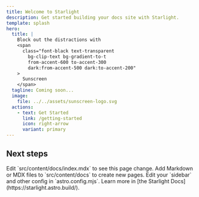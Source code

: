 ```yaml
---
title: Welcome to Starlight
description: Get started building your docs site with Starlight.
template: splash
hero:
  title: |
    Block out the distractions with 
    <span
      class="font-black text-transparent
        bg-clip-text bg-gradient-to-t
        from-accent-600 to-accent-300
        dark:from-accent-500 dark:to-accent-200"
    >
      Sunscreen
    </span>
  tagline: Coming soon...
  image:
    file: ../../assets/sunscreen-logo.svg
  actions:
    - text: Get Started
      link: /getting-started
      icon: right-arrow
      variant: primary
---
```



## Next steps

<CardGrid stagger>
	<Card title="Update content" icon="pencil">
		Edit `src/content/docs/index.mdx` to see this page change.
	</Card>
	<Card title="Add new content" icon="add-document">
		Add Markdown or MDX files to `src/content/docs` to create new pages.
	</Card>
	<Card title="Configure your site" icon="setting">
		Edit your `sidebar` and other config in `astro.config.mjs`.
	</Card>
	<Card title="Read the docs" icon="open-book">
		Learn more in [the Starlight Docs](https://starlight.astro.build/).
	</Card>
</CardGrid>